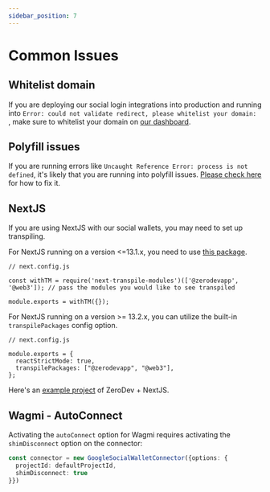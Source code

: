 ```yaml
---
sidebar_position: 7
---
```


# Common Issues

## Whitelist domain

If you are deploying our social login integrations into production and running into `Error: could not validate redirect, please whitelist your domain: `, make sure to whitelist your domain on [our dashboard](https://dashboard.zerodev.app/).

## Polyfill issues

If you are running errors like `Uncaught Reference Error: process is not defined`, it's likely that you are running into polyfill issues.  [Please check here](https://web3auth.io/docs/troubleshooting/webpack-issues) for how to fix it.

## NextJS

If you are using NextJS with our social wallets, you may need to set up transpiling.

For NextJS running on a version <=13.1.x, you need to use [this package](https://www.npmjs.com/package/next-transpile-modules).

```
// next.config.js

const withTM = require('next-transpile-modules')(['@zerodevapp', '@web3']); // pass the modules you would like to see transpiled

module.exports = withTM({});
```

For NextJS running on a version >= 13.2.x, you can utilize the built-in `transpilePackages` config option.

```
// next.config.js

module.exports = {
  reactStrictMode: true,
  transpilePackages: ["@zerodevapp", "@web3"],
};
```

Here's an [example project](https://github.com/zerodevapp/zerodev-nextjs-example) of ZeroDev + NextJS.

## Wagmi - AutoConnect

Activating the `autoConnect` option for Wagmi requires activating the `shimDisconnect` option on the connector:

```typescript
const connector = new GoogleSocialWalletConnector({options: {
  projectId: defaultProjectId,
  shimDisconnect: true
}})
```

